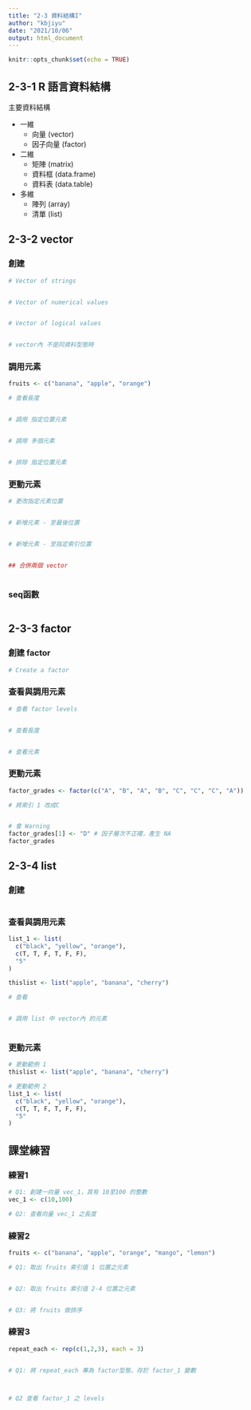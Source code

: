 ```yaml
---
title: "2-3 資料結構I"
author: "kbjiyu"
date: "2021/10/06"
output: html_document
---
```


```r
knitr::opts_chunk$set(echo = TRUE)
```

## 2-3-1 R 語言資料結構

主要資料結構

- 一維
  - 向量 (vector)
  - 因子向量 (factor)
- 二維
  - 矩陣 (matrix)
  - 資料框 (data.frame)
  - 資料表 (data.table)
- 多維
  - 陣列 (array)
  - 清單 (list)

## 2-3-2 vector

### 創建
```r

# Vector of strings


# Vector of numerical values


# Vector of logical values


# vector內 不是同資料型態時


```

### 調用元素

```r
fruits <- c("banana", "apple", "orange")

# 查看長度


# 調用 指定位置元素


# 調用 多個元素


# 排除 指定位置元素


```

### 更動元素

```r


# 更改指定元素位置


# 新增元素 - 至最後位置


# 新增元素 - 至指定索引位置


## 合併兩個 vector



```

### seq函數
```r


```

## 2-3-3 factor

### 創建 factor
```r
# Create a factor

```

### 查看與調用元素
```r
# 查看 factor levels


# 查看長度


# 查看元素


```

### 更動元素
```r
factor_grades <- factor(c("A", "B", "A", "B", "C", "C", "C", "A"))

# 將索引 1 改成C


# 會 Warning 
factor_grades[1] <- "D" # 因子層次不正確，產生 NA
factor_grades
```


## 2-3-4 list

### 創建
```r

```

### 查看與調用元素
```r
list_1 <- list(
  c("black", "yellow", "orange"),
  c(T, T, F, T, F, F),
  "5"
)

thislist <- list("apple", "banana", "cherry")

# 查看


# 調用 list 中 vector內 的元素



```

### 更動元素 
```r

# 更動範例 1
thislist <- list("apple", "banana", "cherry")


```

```r
# 更動範例 2
list_1 <- list(
  c("black", "yellow", "orange"),
  c(T, T, F, T, F, F),
  "5"
)

```


## 課堂練習

### 練習1
```r

# Q1: 創建一向量 vec_1，其有 10至100 的整數
vec_1 <- c(10,100)

# Q2: 查看向量 vec_1 之長度


```


### 練習2
```r

fruits <- c("banana", "apple", "orange", "mango", "lemon")

# Q1: 取出 fruits 索引值 1 位置之元素


# Q2: 取出 fruits 索引值 2-4 位置之元素


# Q3: 將 fruits 做排序


```

### 練習3
```r
repeat_each <- rep(c(1,2,3), each = 3)


# Q1: 將 repeat_each 專為 factor型態，存於 factor_1 變數



# Q2 查看 factor_1 之 levels


```